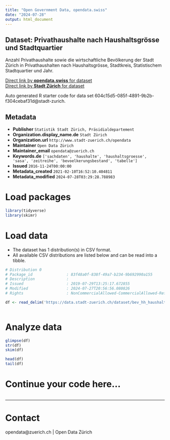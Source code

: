```yaml
---
title: "Open Government Data, opendata.swiss"
date: "2024-07-28"
output: html_document
---
```


## Dataset: Privathaushalte nach Haushaltsgrösse und Stadtquartier


Anzahl Privathaushalte sowie die wirtschaftliche Bevölkerung der Stadt Zürich in Privathaushalten nach Haushaltsgrösse, Stadtkreis, Statistischem Stadtquartier und Jahr.


[Direct link by **opendata.swiss** for dataset](https://opendata.swiss/de/dataset/privathaushalte-nach-haushaltsgrosse-und-stadtquartier-seit-20133)<br>
[Direct link by **Stadt Zürich** for dataset](https://data.stadt-zuerich.ch/dataset/bev_hh_haushaltsgroesse_quartier_seit2013_od3806)

Auto generated R starter code for data set 604c15d5-085f-4891-9b2b-f304cebaf31d@stadt-zurich.

## Metadata

- **Publisher** `Statistik Stadt Zürich, Präsidialdepartement`
- **Organization.display_name.de** `Stadt Zürich`
- **Organization.url** `http://www.stadt-zuerich.ch/opendata`
- **Maintainer** `Open Data Zürich`
- **Maintainer_email** `opendata@zuerich.ch`
- **Keywords.de** `['sachdaten', 'haushalte', 'haushaltsgroesse', 'sasa', 'zeitreihe', 'bevoelkerungsbestand', 'tabelle']`
- **Issued** `2016-11-24T00:00:00`
- **Metadata_created** `2021-02-10T16:52:10.404811`
- **Metadata_modified** `2024-07-28T03:29:28.788983`


# Load packages

```r

library(tidyverse)
library(skimr)

```

# Load data

-   The dataset has 1 distribution(s) in CSV format.
-   All available CSV distributions are listed below and can be read into a tibble.

```r

# Distribution 0
# Package_id               : 83f48a0f-838f-49a7-b234-9b692990a155
# Description              : 
# Issued                   : 2019-07-29T13:25:17.672855
# Modified                 : 2024-07-27T20:56:56.080826
# Rights                   : NonCommercialAllowed-CommercialAllowed-ReferenceNotRequired

df <- read_delim('https://data.stadt-zuerich.ch/dataset/bev_hh_haushaltsgroesse_quartier_seit2013_od3806/download/BEV380OD3806.csv')



```

# Analyze data

```r

glimpse(df)
str(df)
skim(df)

head(df)
tail(df)

```

# Continue your code here...

```r

```

------------------------------------------------------------------------

# Contact

opendata@zuerich.ch | Open Data Zürich

